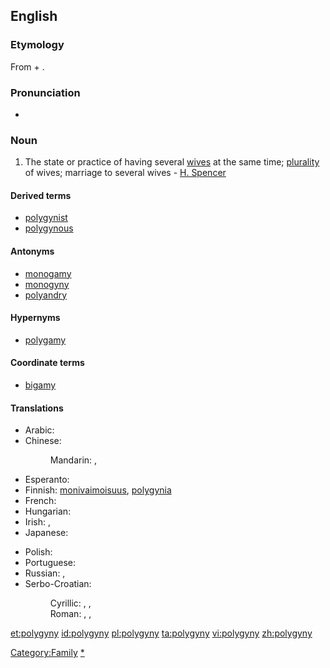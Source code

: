 ==English==

===Etymology===
From {{etyl|el}} {{term|πολύ|tr=poly||many}} + {{term|γυνή|tr=gyne||woman, wife}}.

===Pronunciation===
* {{IPA|/pəˈlɪdʒɪnɪ/}}

===Noun===
{{en-noun|polygynies}}

# The state or practice of having several [[wife|wives]] at the same time; [[plurality]] of wives; marriage to several wives - [[w:Herbert Spencer|H. Spencer]]

====Derived terms====
* [[polygynist]]
* [[polygynous]]

====Antonyms====
* [[monogamy]]
* [[monogyny]]
* [[polyandry]]

====Hypernyms====
* [[polygamy]]

====Coordinate terms====
* [[bigamy]]

====Translations====
{{trans-top|plurality of wives at the same time}}
* Arabic: {{t|ar|تعدد الزوجات|m|tr=ta3áddud al-zawjaat}}
* Chinese:
*: Mandarin: {{t|cmn|一夫多妻|tr=yī fū duō qī|sc=Hani}}, {{t|cmn|一夫多妻制|tr=yī fū duō qī zhì|sc=Hani}}
* Esperanto: {{t|eo|poligamio}}
* Finnish: [[monivaimoisuus]], [[polygynia]]
* French: {{t+|fr|polygynie|f}}
* Hungarian: {{t-|hu|többnejűség}}
* Irish: {{t|ga|polaigíneas|m}}, {{t|ga|il-leannántacht|f}}
* Japanese: {{t|ja|一夫多妻|tr=ippu-tasai}}
{{trans-mid}}
* Polish: {{t|pl|poligynia|f}}
* Portuguese: {{t|pt|poliginia|f}}
* Russian: {{t|ru|многожёнство|n|tr=mnogožónstvo}}, {{t|ru|полигиния|f|tr=poliginíja}}
* Serbo-Croatian:
*: Cyrillic: {{t|sh|многоженство|n|alt=многоже́нство|sc=Cyrl|xs=Serbo-Croatian}}, {{t|sh|вишеженство|n|sc=Cyrl|xs=Serbo-Croatian}}, {{t|sh|полигинија|f|sc=Cyrl|xs=Serbo-Croatian}}
*: Roman: {{t|sh|mnogoženstvo|n|alt=mnogožénstvo|xs=Serbo-Croatian}}, {{t|sh|višeženstvo|n|xs=Serbo-Croatian}}, {{t|sh|poliginija|f|alt=poligìnija|xs=Serbo-Croatian}}
{{trans-bottom}}

[[Category:Family]]
[[Category:Marriage|*]]

[[et:polygyny]]
[[id:polygyny]]
[[pl:polygyny]]
[[ta:polygyny]]
[[vi:polygyny]]
[[zh:polygyny]]